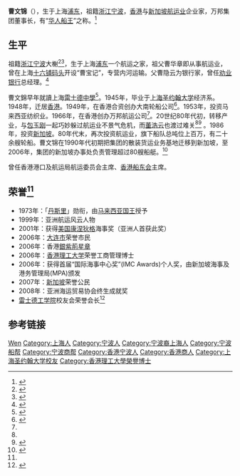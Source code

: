 '''曹文锦'''（{{bd|1925年||2019年|8月12日|catIdx=Tsao}}），生于上海[[浦东|浦东]]，祖籍[[浙江|浙江]][[宁波|宁波]]，[[香港|香港]]与[[新加坡|新加坡]][[航运业|航运业]]企业家，万邦集团董事长，有“[[华人|华人]][[船王|船王]]”之称。<ref name="曹董">{{cite web |url=http://hk.apple.nextmedia.com/financeestate/art/20090505/12717786 |publisher=中環在線 |title=中環在線：船王曹文錦捐錢老董捧場 |date=2009年5月5日 |accessdate=2014年5月8日 |archive-date=2014年5月12日 |archive-url=https://web.archive.org/web/20140512221940/http://hk.apple.nextmedia.com/financeestate/art/20090505/12717786 |dead-url=no }}</ref>

== 生平 ==
祖籍[[浙江|浙江]][[宁波|宁波]]大榭<ref>{{cite web|url=http://www.daxie.gov.cn/jfj/n19104.html|publisher=宁波大榭开发区|title=香港船东会主席曹文锦访榭|year=2006|deadurl=yes|archiveurl=https://web.archive.org/web/20140512231115/http://www.daxie.gov.cn/jfj/n19104.html|archivedate=2014年5月12日|df=}}</ref><ref>{{cite web|url=http://www.cnnb.com.cn/gb/node2/newspaper/nbrb/2003/12/node18088/node18089/userobject7ai708740.html|publisher=中国宁波网|title=金德水会见曹文锦一行|year=12月10日 6:17|deadurl=yes|archiveurl=https://web.archive.org/web/20150923205111/http://www.cnnb.com.cn/gb/node2/newspaper/nbrb/2003/12/node18088/node18089/userobject7ai708740.html|archivedate=2015-09-23}}</ref>，生于上海[[浦东|浦东]]一个航运之家，祖父曹华章即从事航运业，曾在上海[[十六铺码头|十六铺码头]]开设“曹宝记”，专营内河运输。父曹隐云为银行家，曾任[[劝业银行|劝业银行]]总经理。<ref>{{cite web |url=http://info.finance.hc360.com/2010/01/131443147297.shtml |publisher=慧聪网 |title=“船王”曹家四代人的一百年 |date=2010/1/13/14:43 |accessdate=2014-05-08 |archive-date=2018-11-25 |archive-url=https://web.archive.org/web/20181125162527/http://info.finance.hc360.com/2010/01/131443147297.shtml |dead-url=no }}</ref>

曹文錦早年就讀上海[[雷士德工學院|雷士德中學]]<ref>{{cite web |url=http://www.xindemarinenews.com/china/14262.html |title=最後一位香港船王，萬邦前主席曹文錦先生去世 |last= |first= |date=2019-08-13|website= |publisher=信德海事網 |access-date=2019-08-17|quote= |archive-date=2019-08-17 |archive-url=https://web.archive.org/web/20190817070943/http://www.xindemarinenews.com/china/14262.html |dead-url=no }}</ref>。1945年，毕业于[[上海圣约翰大学|上海圣约翰大学]]经济系。1948年，迁居[[香港|香港]]。1949年，在香港合资创办大南轮船公司<ref name="Cao">{{cite web |url=http://www.zimc.cn/cwj/CAO.ASP |title=曹文锦博士生平 |deadurl=yes |archiveurl=https://archive.is/20140508231320/http://www.zimc.cn/cwj/CAO.ASP |archivedate=2014-05-08 }}</ref>。1953年，投资马来西亚纺织业。1966年，在香港创办万邦航运公司<ref name="Cao"/>。20世纪80年代初，转移产业，与[[包玉刚|包玉刚]]一起巧妙躲过航运业不景气危机，而[[董浩云|董浩云]]也渡过难关<ref name="曹董"/><ref>{{cite web|title=包氏先机|url=http://news.ifeng.com/gundong/detail_2013_12/09/31939400_0.shtml|accessdate=2014-05-11|archive-date=2014-05-12|archive-url=https://web.archive.org/web/20140512223044/http://news.ifeng.com/gundong/detail_2013_12/09/31939400_0.shtml|dead-url=no}}</ref> 。1986年，投资[[新加坡|新加坡]]。80年代末，再次投资航运业，旗下船队总吨位上百万，有二十余艘轮船。曹文锦在1990年代初期把集团的散装货运业务基地迁移到新加坡，至2006年，集团的新加坡办事处负责管理超过80艘船艇。<ref>{{cite web|title=华人船王曹文锦获新加坡首届"国际海事中心奖"|url=http://www.chinanews.com/hr/yzhrxw/news/2006/09-28/797417.shtml|accessdate=2014-05-11|archive-date=2014-05-12|archive-url=https://web.archive.org/web/20140512230817/http://www.chinanews.com/hr/yzhrxw/news/2006/09-28/797417.shtml|dead-url=no}}</ref> 

曾任香港港口及航运局航运委员会主席、[[香港船东会|香港船东会]]主席。

== 荣誉<ref name="Cao"/> ==
* 1973年：「[[丹斯里|丹斯里]]」勋衔，由[[马来西亚国王|马来西亚国王]]授予
* 1999年：亚洲航运风云人物
* 2001年：获得[[美国|美国]][[康涅狄格|康涅狄格]]海事奖（亚洲人首获此奖）
* 2006年：[[大连市|大连市]]荣誉市民
* 2006年：香港[[銀紫荊星章|銀紫荊星章]]
* 2006年：[[香港理工大学|香港理工大学]]荣誉工商管理博士
* 2006年：获得首届“国际海事中心奖”(IMC Awards)个人奖，由新加坡海事及港务管理局(MPA)颁发
* 2007年：[[新加坡|新加坡]]荣誉公民
* 2008年：亚洲海运贸易协会终生成就奖
* [[雷士德工学院|雷士德工学院]]校友会荣誉会长<ref>{{cite web|url=http://www.hsnbr.com/foreground/Ningpo_list.asp?id=644 |publisher=上海宁波经贸促进会 |title=雷士德工学院校友会 |deadurl=bot: unknown |archiveurl=https://archive.is/20130426135111/http://www.hsnbr.com/foreground/Ningpo_list.asp?id=644 |archivedate=2013-04-26 }}</ref>

== 参考链接 ==
{{Reflist|2}}

{{Authority control}}
{{DEFAULTSORT:Cao曹}}
[[Category:曹姓|Wen]]
[[Category:上海人|Category:上海人]]
[[Category:宁波人|Category:宁波人]]
[[Category:宁波裔上海人|Category:宁波裔上海人]]
[[Category:宁波船帮|Category:宁波船帮]]
[[Category:宁波商帮|Category:宁波商帮]]
[[Category:香港宁波人|Category:香港宁波人]]
[[Category:香港商人|Category:香港商人]]
[[Category:上海圣约翰大学校友|Category:上海圣约翰大学校友]]
[[Category:香港理工大學榮譽博士|Category:香港理工大學榮譽博士]]